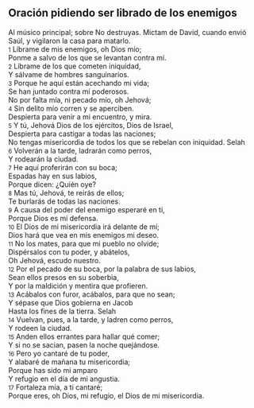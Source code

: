 == Oración pidiendo ser librado de los enemigos ==

Al músico principal; sobre No destruyas. Mictam de David, cuando envió Saúl, y vigilaron la casa para matarlo.<br>
{{anchor|1}} <small>1</small> Líbrame de mis enemigos, oh Dios mío;<br>
Ponme a salvo de los que se levantan contra mí.<br>
{{anchor|2}} <small>2</small> Líbrame de los que cometen iniquidad,<br>
Y sálvame de hombres sanguinarios.<br>
{{anchor|3}} <small>3</small> Porque he aquí están acechando mi vida;<br>
Se han juntado contra mí poderosos.<br>
No por falta mía, ni pecado mío, oh Jehová;<br>
{{anchor|4}} <small>4</small> Sin delito mío corren y se aperciben.<br>
Despierta para venir a mi encuentro, y mira.<br>
{{anchor|5}} <small>5</small> Y tú, Jehová Dios de los ejércitos, Dios de Israel,<br>
Despierta para castigar a todas las naciones;<br>
No tengas misericordia de todos los que se rebelan con iniquidad. Selah<br>
{{anchor|6}} <small>6</small> Volverán a la tarde, ladrarán como perros,<br>
Y rodearán la ciudad.<br>
{{anchor|7}} <small>7</small> He aquí proferirán con su boca;<br>
Espadas hay en sus labios,<br>
Porque dicen: ¿Quién oye?<br>
{{anchor|8}} <small>8</small> Mas tú, Jehová, te reirás de ellos;<br>
Te burlarás de todas las naciones.<br>
{{anchor|9}} <small>9</small> A causa del poder del enemigo esperaré en ti,<br>
Porque Dios es mi defensa.<br>
{{anchor|10}} <small>10</small> El Dios de mi misericordia irá delante de mí;<br>
Dios hará que vea en mis enemigos mi deseo.<br>
{{anchor|11}} <small>11</small> No los mates, para que mi pueblo no olvide;<br>
Dispérsalos con tu poder, y abátelos,<br>
Oh Jehová, escudo nuestro.<br>
{{anchor|12}} <small>12</small> Por el pecado de su boca, por la palabra de sus labios,<br>
Sean ellos presos en su soberbia,<br>
Y por la maldición y mentira que profieren.<br>
{{anchor|13}} <small>13</small> Acábalos con furor, acábalos, para que no sean;<br>
Y sépase que Dios gobierna en Jacob<br>
Hasta los fines de la tierra. Selah<br>
{{anchor|14}} <small>14</small> Vuelvan, pues, a la tarde, y ladren como perros,<br>
Y rodeen la ciudad.<br>
{{anchor|15}} <small>15</small> Anden ellos errantes para hallar qué comer;<br>
Y si no se sacian, pasen la noche quejándose.<br>
{{anchor|16}} <small>16</small> Pero yo cantaré de tu poder,<br>
Y alabaré de mañana tu misericordia;<br>
Porque has sido mi amparo<br>
Y refugio en el día de mi angustia.<br>
{{anchor|17}} <small>17</small> Fortaleza mía, a ti cantaré;<br>
Porque eres, oh Dios, mi refugio, el Dios de mi misericordia.<br>
